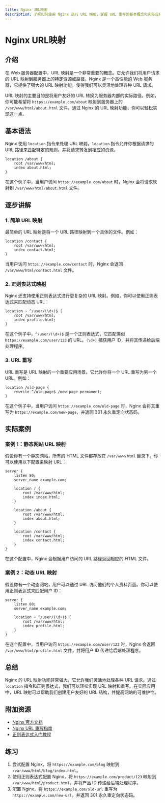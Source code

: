 ```yaml
---
title: Nginx URL映射
description: 了解如何使用 Nginx 进行 URL 映射，掌握 URL 重写的基本概念和实际应用场景。
---
```


# Nginx URL映射

## 介绍

在 Web 服务器配置中，URL 映射是一个非常重要的概念。它允许我们将用户请求的 URL 映射到服务器上的特定资源或路径。Nginx 是一个高性能的 Web 服务器，它提供了强大的 URL 映射功能，使得我们可以灵活地处理各种 URL 请求。

URL 映射的主要目的是将用户友好的 URL 转换为服务器内部的实际路径。例如，你可能希望将 `https://example.com/about` 映射到服务器上的 `/var/www/html/about.html` 文件。通过 Nginx 的 URL 映射功能，你可以轻松实现这一点。

## 基本语法

Nginx 使用 `location` 指令来处理 URL 映射。`location` 指令允许你根据请求的 URL 路径来匹配特定的规则，并将请求转发到相应的资源。

```nginx
location /about {
    root /var/www/html;
    index about.html;
}
```

在这个例子中，当用户访问 `https://example.com/about` 时，Nginx 会将请求映射到 `/var/www/html/about.html` 文件。

## 逐步讲解

### 1. 简单 URL 映射

最简单的 URL 映射是将一个 URL 路径映射到一个具体的文件。例如：

```nginx
location /contact {
    root /var/www/html;
    index contact.html;
}
```

当用户访问 `https://example.com/contact` 时，Nginx 会返回 `/var/www/html/contact.html` 文件。

### 2. 正则表达式映射

Nginx 还支持使用正则表达式进行更复杂的 URL 映射。例如，你可以使用正则表达式来匹配动态 URL：

```nginx
location ~ ^/user/(\d+)$ {
    root /var/www/html;
    index profile.html;
}
```

在这个例子中，`^/user/(\d+)$` 是一个正则表达式，它匹配类似 `https://example.com/user/123` 的 URL。`(\d+)` 捕获用户 ID，并将其传递给后端处理程序。

### 3. URL 重写

URL 重写是 URL 映射的一个重要应用场景。它允许你将一个 URL 重写为另一个 URL。例如：

```nginx
location /old-page {
    rewrite ^/old-page$ /new-page permanent;
}
```

在这个例子中，当用户访问 `https://example.com/old-page` 时，Nginx 会将其重写为 `https://example.com/new-page`，并返回 301 永久重定向状态码。

## 实际案例

### 案例 1：静态网站 URL 映射

假设你有一个静态网站，所有的 HTML 文件都存放在 `/var/www/html` 目录下。你可以使用以下配置来映射 URL：

```nginx
server {
    listen 80;
    server_name example.com;

    location / {
        root /var/www/html;
        index index.html;
    }

    location /about {
        root /var/www/html;
        index about.html;
    }

    location /contact {
        root /var/www/html;
        index contact.html;
    }
}
```

在这个配置中，Nginx 会根据用户访问的 URL 路径返回相应的 HTML 文件。

### 案例 2：动态 URL 映射

假设你有一个动态网站，用户可以通过 URL 访问他们的个人资料页面。你可以使用正则表达式来匹配用户 ID：

```nginx
server {
    listen 80;
    server_name example.com;

    location ~ ^/user/(\d+)$ {
        root /var/www/html;
        index profile.html;
    }
}
```

在这个配置中，当用户访问 `https://example.com/user/123` 时，Nginx 会返回 `/var/www/html/profile.html` 文件，并将用户 ID 传递给后端处理程序。

## 总结

Nginx 的 URL 映射功能非常强大，它允许我们灵活地处理各种 URL 请求。通过 `location` 指令和正则表达式，我们可以轻松实现 URL 映射和重写。在实际应用中，URL 映射可以帮助我们创建用户友好的 URL 结构，并提高网站的可维护性。

## 附加资源

- [Nginx 官方文档](https://nginx.org/en/docs/)
- [Nginx URL 重写指南](https://www.nginx.com/blog/creating-nginx-rewrite-rules/)
- [正则表达式入门教程](https://www.regular-expressions.info/tutorial.html)

## 练习

1. 尝试配置 Nginx，将 `https://example.com/blog` 映射到 `/var/www/html/blog/index.html`。
2. 使用正则表达式配置 Nginx，将 `https://example.com/product/123` 映射到 `/var/www/html/product.html`，并将产品 ID 传递给后端处理程序。
3. 配置 Nginx，将 `https://example.com/old-url` 重写为 `https://example.com/new-url`，并返回 301 永久重定向状态码。
